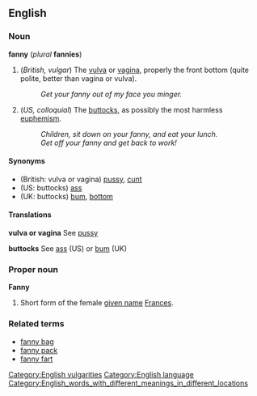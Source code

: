 ==English==

===Noun===
'''fanny''' (''plural'' '''fannies''')

#(''British, vulgar'') The [[vulva]] or [[vagina]], properly the front bottom (quite polite, better than vagina or vulva).
#:''Get your fanny out of my face you minger.''
#(''US, colloquial'') The [[buttocks]], as possibly the most harmless [[euphemism]].  <!-- Easily more polite than hiney or tush. -->
#:''Children, sit down on your fanny, and eat your lunch.''
#:''Get off your fanny and get back to work!''

====Synonyms====
*(British: vulva or vagina) [[pussy]], [[cunt]]
*(US: buttocks) [[ass]]
*(UK: buttocks) [[bum]], [[bottom]]

====Translations====

'''vulva or vagina'''
See [[pussy]]

'''buttocks'''
See [[ass]] (US) or [[bum]] (UK)

===Proper noun===
'''Fanny'''

#Short form of the female [[given name]] [[Frances]].

===Related terms===
*[[fanny bag]]
*[[fanny pack]]
*[[fanny fart]]
[[Category:English vulgarities]]
[[Category:English language]]
[[Category:English_words_with_different_meanings_in_different_locations]]